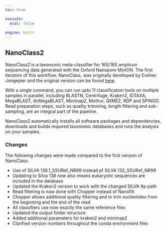 ```yaml
---
toc: true

execute:
  eval: false

engine: knitr
---
```


## NanoClass2

NanoClass2 is a taxonomic meta-classifier for 16S/18S amplicon sequencing data generated with the Oxford Nanopore MinION. The first iteration of this workflow, NanoClass, was originally developed by Evelien Jongepier and the original version can be found [here](https://ejongepier.github.io/NanoClass/getting_started.html).

With a single command, you can run upto 11 classification tools on multiple samples in parallel, including BLASTN, Centrifuge, Kraken2, IDTAXA, MegaBLAST, dcMegaBLAST, Minimap2, Mothur, QIIME2, RDP and SPINGO. Read preparation steps, such as quality trimming, length filtering and sub-sampling, are an integral part of the pipeline.

NanoClass2 automatically installs all software packages and dependencies, downloads and builds required taxonomic databases and runs the analysis on your samples.


### Changes 

The following changes were made compared to the first version of NanoClass:

- Use of SILVA 138.1_SSURef_NR99 instead pf SILVA 132_SSURef_NR99
- Updating to Silva 138 now also means eukaryotic sequences are included in the database
- Updated the Kraken2 version to work with the changed SILVA ftp path
- Read filtering is now done with Chopper instead of Nanofilt
- Chopper allows additional quality filtering and to trim nucleotides from the beginning and the end of the read
- All classifiers use now exactly the same reference files
- Updated the output folder structure
- Added additional parameters for kraken2 and minimap2
- Clarified version numbers throughout the conda environment files
